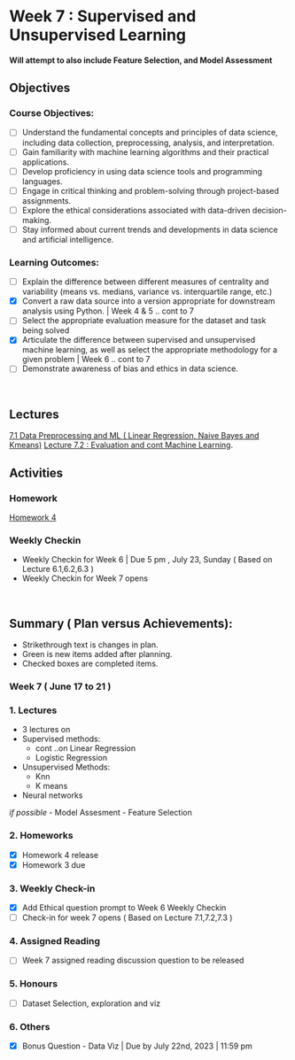 # Week 7 : Supervised and Unsupervised Learning 
#### Will attempt to also include Feature Selection, and Model Assessment 

## Objectives

### Course Objectives:

- [ ] Understand the fundamental concepts and principles of data science, including data collection, preprocessing, analysis, and interpretation.
- [ ] Gain familiarity with machine learning algorithms and their practical applications.
- [ ] Develop proficiency in using data science tools and programming languages.
- [ ] Engage in critical thinking and problem-solving through project-based assignments.
- [ ] Explore the ethical considerations associated with data-driven decision-making.
- [ ] Stay informed about current trends and developments in data science and artificial intelligence.

### Learning Outcomes:

- [ ] Explain the difference between different measures of centrality and variability (means vs. medians, variance vs. interquartile range, etc.)
- [x] Convert a raw data source into a version appropriate for downstream analysis using Python. |  Week 4 & 5 .. cont to 7
- [ ] Select the appropriate evaluation measure for the dataset and task being solved
- [x] Articulate the difference between supervised and unsupervised machine learning, as well as select the appropriate methodology for a given problem | Week 6 .. cont to 7
- [ ] Demonstrate awareness of bias and ethics in data science. 

<br>

## Lectures

[7.1 Data Preprocessing and ML ( Linear Regression, Naive Bayes and Kmeans)](1/home.qmd)
[Lecture 7.2 : Evaluation and cont Machine Learning](2/home.qmd).

## Activities

### Homework

[Homework 4](../../Homework/4/HW.qmd)

### Weekly Checkin 

- Weekly Checkin for Week 6 | Due 5 pm , July 23, Sunday ( Based on Lecture 6.1,6.2,6.3 )
- Weekly Checkin for Week 7 opens 

<br>

## Summary ( Plan versus Achievements):

* Strikethrough text is changes in plan.
* Green is new items added after planning.
* Checked boxes are completed items.

### Week 7 ( June 17 to 21 )

### 1. Lectures

- 3 lectures on 
- Supervised methods:
    - cont ..on Linear Regression
    - Logistic Regression
- Unsupervised Methods:
    - Knn
    - K means
- Neural networks
<br>

_if possible_
- Model Assesment
- Feature Selection

### 2. Homeworks

-  [x] Homework 4 release
-  [x] Homework 3 due

### 3. Weekly Check-in

- [x] Add Ethical question prompt to Week 6 Weekly Checkin
- [ ] Check-in for week 7 opens ( Based on Lecture 7.1,7.2,7.3 )

### 4. Assigned Reading

- [ ] Week 7 assigned reading discussion question to be released

### 5. Honours

- [ ] Dataset Selection, exploration and viz

### 6. Others

- [x] Bonus Question - Data Viz | Due by July 22nd, 2023 | 11:59 pm